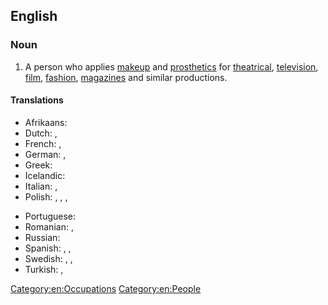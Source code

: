 {{also|makeup artist}}
==English==
{{wikipedia}}

===Noun===
{{en-noun}}

# A person who applies [[makeup]] and [[prosthetic]]s for [[theatrical]], [[television]], [[film]], [[fashion]], [[magazine]]s and similar productions.

====Translations====
{{trans-top|artist who applies makeup for theatrical, television, or film productions}}
* Afrikaans: {{t|af|grimeerder}}
* Dutch: {{t+|nl|grimeur|m}}, {{t+|nl|grimeuse|f}}
* French: {{t+|fr|maquilleur|m}}, {{t+|fr|maquilleuse|f}}
* German: {{t|de|Visagist|m}}, {{t+|de|Maskenbildner|m}}
* Greek: {{t+|el|μακιγιέζ|f}}
* Icelandic: {{t|is|sminka|f}}
* Italian: {{t+|it|truccatore|m}}, {{t|it|truccatrice|f}}
* Polish: {{t|pl|makijażysta|m}}, {{t|pl|makijażystka|f}}, {{t|pl|charakteryzator|m}}, {{t+|pl|charakteryzatorka|f}}
{{trans-mid}}
* Portuguese: {{t+|pt|maquiador|m}}
* Romanian: {{t+|ro|machior|m}}, {{t+|ro|machioră|f}}
* Russian: {{t+|ru|гримёр|m}}
* Spanish: {{t+|es|maquillador|m}}, {{t+|es|maquilladora|f}}, {{t|es|maquillista|m|f}} {{qualifier|Latin America}}
* Swedish: {{t|sv|sminkör}}, {{t+|sv|sminkös}}, {{t+|sv|maskör|c}}
* Turkish: {{t+|tr|makyör|m}}, {{t+|tr|makyöz|f}}
{{trans-bottom}}

[[Category:en:Occupations]]
[[Category:en:People]]